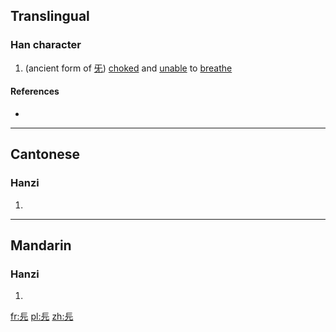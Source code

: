 ==Translingual==

===Han character===
{{Han char|rn=10|rad=儿|as=04|sn=6|four=|canj=一卜一山 (MYMU)}}

# (ancient form of [[旡]]) [[choked]] and [[unable]] to [[breathe]]

====References====
* {{Han ref|kx=0124.140|hdz=10266.050|uh=34AB|ud=13483}}

----

==Cantonese==

===Hanzi===
{{yue-hanzi|jyut=|y=gei3, hei2}}

# {{defn|lang=yue|sort=儿04}}

----

==Mandarin==

===Hanzi===
{{cmn-hanzi|pin=[[jì]] ([[ji4]])|wg=chi<sup>4</sup>}}

# {{defn|lang=cmn|sort=儿04}}

[[fr:㒫]]
[[pl:㒫]]
[[zh:㒫]]